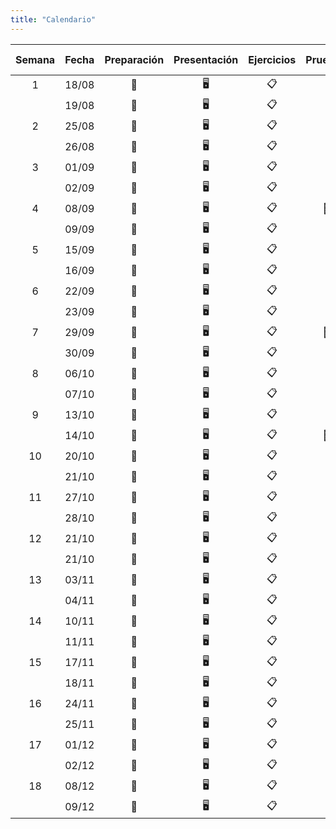 ```yaml
---
title: "Calendario"
---
```


| Semana | Fecha | Preparación | Presentación | Ejercicios | Pruebas | Trabajo Final |
|:------:|:-----:|:-----------:|:------------:|:----------:|:-------:|:-------------:|
|   1    | 18/08 |     📖      |      🖥️      |     📋     |         |               |
|        | 19/08 |     📖      |      🖥️      |     📋     |         |               |
|   2    | 25/08 |     📖      |      🖥️      |     📋     |         |               |
|        | 26/08 |     📖      |      🖥️      |     📋     |         |               |
|   3    | 01/09 |     📖      |      🖥️      |     📋     |         |               |
|        | 02/09 |     📖      |      🖥️      |     📋     |         |               |
|   4    | 08/09 |     📖      |      🖥️      |     📋     |   📝    |               |
|        | 09/09 |     📖      |      🖥️      |     📋     |         |               |
|   5    | 15/09 |     📖      |      🖥️      |     📋     |         |               |
|        | 16/09 |     📖      |      🖥️      |     📋     |         |               |
|   6    | 22/09 |     📖      |      🖥️      |     📋     |         |               |
|        | 23/09 |     📖      |      🖥️      |     📋     |         |               |
|   7    | 29/09 |     📖      |      🖥️      |     📋     |   📝    |               |
|        | 30/09 |     📖      |      🖥️      |     📋     |         |               |
|   8    | 06/10 |     📖      |      🖥️      |     📋     |         |               |
|        | 07/10 |     📖      |      🖥️      |     📋     |         |               |
|   9    | 13/10 |     📖      |      🖥️      |     📋     |         |               |
|        | 14/10 |     📖      |      🖥️      |     📋     |   📝    |               |
|   10   | 20/10 |     📖      |      🖥️      |     📋     |         |               |
|        | 21/10 |     📖      |      🖥️      |     📋     |         |               |
|   11   | 27/10 |     📖      |      🖥️      |     📋     |         |               |
|        | 28/10 |     📖      |      🖥️      |     📋     |         |               |
|   12   | 21/10 |     📖      |      🖥️      |     📋     |         |               |
|        | 21/10 |     📖      |      🖥️      |     📋     |         |               |
|   13   | 03/11 |     📖      |      🖥️      |     📋     |         |               |
|        | 04/11 |     📖      |      🖥️      |     📋     |         |               |
|   14   | 10/11 |     📖      |      🖥️      |     📋     |         |               |
|        | 11/11 |     📖      |      🖥️      |     📋     |         |               |
|   15   | 17/11 |     📖      |      🖥️      |     📋     |         |               |
|        | 18/11 |     📖      |      🖥️      |     📋     |         |               |
|   16   | 24/11 |     📖      |      🖥️      |     📋     |         |               |
|        | 25/11 |     📖      |      🖥️      |     📋     |         |               |
|   17   | 01/12 |     📖      |      🖥️      |     📋     |         |               |
|        | 02/12 |     📖      |      🖥️      |     📋     |         |               |
|   18   | 08/12 |     📖      |      🖥️      |     📋     |         |               |
|        | 09/12 |     📖      |      🖥️      |     📋     |         |      📔       |
